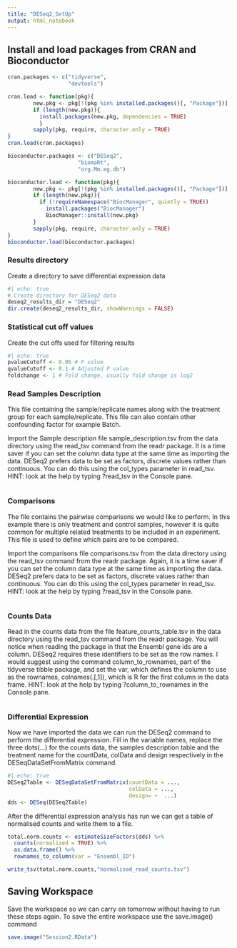 ```yaml
---
title: "DESeq2_SetUp"
output: html_notebook
---
```


## Install and load packages from CRAN and Bioconductor
```r
cran.packages <- c("tidyverse",
                   "devtools")

cran.load <- function(pkg){
        new.pkg <- pkg[!(pkg %in% installed.packages()[, "Package"])]
        if (length(new.pkg)){
          install.packages(new.pkg, dependencies = TRUE)
          }
        sapply(pkg, require, character.only = TRUE)
}
cran.load(cran.packages)

bioconductor.packages <- c("DESeq2",
                      "biomaRt",
                      "org.Mm.eg.db")

bioconductor.load <- function(pkg){
        new.pkg <- pkg[!(pkg %in% installed.packages()[, "Package"])]
        if (length(new.pkg)){
          if (!requireNamespace("BiocManager", quietly = TRUE))
            install.packages("BiocManager")
            BiocManager::install(new.pkg)
        }
        sapply(pkg, require, character.only = TRUE)
}
bioconductor.load(bioconductor.packages)
```
### Results directory
Create a directory to save differential expression data

```r
#| echo: true
# Create directory for DESeq2 data
deseq2_results_dir = "DESeq2"
dir.create(deseq2_results_dir, showWarnings = FALSE)
```

### Statistical cut off values
Create the cut offs used for filtering results

```r
#| echo: true
pvalueCutoff <- 0.05 # P value
qvalueCutoff <- 0.1 # Adjusted P value
foldchange <- 1 # Fold change, usually fold change is log2
```

### Read Samples Description

This file containing the sample/replicate names along with the treatment group for each sample/replicate. This file can also contain other confounding factor for example Batch.

Import the Sample description file sample_description.tsv from the data directory using the read_tsv command from the readr package. It is a time saver if you can set the column data type at the same time as importing the data. DESeq2 prefers data to be set as factors, discrete values rather than continuous. You can do this using the col_types parameter in read_tsv. HINT: look at the help by typing ?read_tsv in the Console pane.

```r

```

### Comparisons

The file contains the pairwise comparisons we would like to perform. In this example there is only treatment and control samples, however it is quite common for multiple related treatments to be included in an experiment. This file is used to define which pairs are to be compared.

Import the comparisons file comparisons.tsv from the data directory using the read_tsv command from the readr package. Again, it is a time saver if you can set the column data type at the same time as importing the data. DESeq2 prefers data to be set as factors, discrete values rather than continuous. You can do this using the col_types parameter in read_tsv. HINT: look at the help by typing ?read_tsv in the Console pane.
```r

```

### Counts Data

Read in the counts data from the file feature_counts_table.tsv in the data directory using the read_tsv command from the readr package. You will notice when reading the package in that the Ensembl gene ids are a column. DESeq2 requires these identifiers to be set as the row names. I would suggest using the command column_to_rownames, part of the tidyverse tibble package, and set the var, which defines the column to use as the rownames, colnames(.[,1]), which is R for the first column in the data frame. HINT: look at the help by typing ?column_to_rownames in the Console pane.
```r

```

### Differential Expression

Now we have imported the data we can run the DESeq2 command to perform the differential expression. Fill in the variable names, replace the three dots(...) for the counts data, the samples description table and the treatment name for the countData, colData and design respectively in the DESeqDataSetFromMatrix command.
```r
#| echo: true
DESeq2Table <- DESeqDataSetFromMatrix(countData = ...,
                                      colData = ...,
                                      design= ~  ...)
dds <- DESeq(DESeq2Table)
```


After the differential expression analysis has run we can get a table of normalised counts and write them to a file.

```r
total.norm.counts <- estimateSizeFactors(dds) %>%
  counts(normalized = TRUE) %>%
  as.data.frame() %>%
  rownames_to_column(var = "Ensembl_ID")

write_tsv(total.norm.counts,"normalised_read_counts.tsv")
```

## Saving Workspace
Save the workspace so we can carry on tomorrow without having to run these steps again. To save the entire workspace use the save.image() command

```r
save.image("Session2.RData")
```